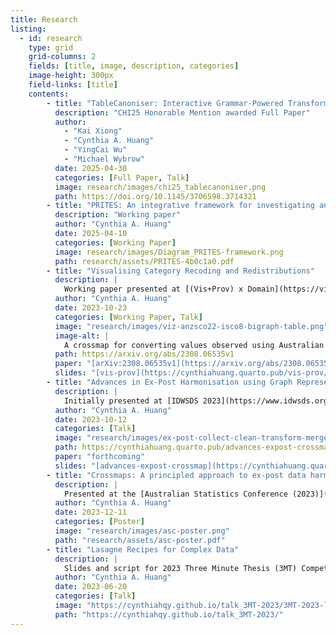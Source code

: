 ```yaml
---
title: Research
listing:
  - id: research
    type: grid
    grid-columns: 2
    fields: [title, image, description, categories]
    image-height: 300px
    field-links: [title]
    contents:
        - title: "TableCanoniser: Interactive Grammar-Powered Transformation of Messy, Non-Relational Tables to Canonical Tables"
          description: "CHI25 Honorable Mention awarded Full Paper"
          author:
            - "Kai Xiong"
            - "Cynthia A. Huang"
            - "YingCai Wu"
            - "Michael Wybrow"
          date: 2025-04-30
          categories: [Full Paper, Talk]
          image: research/images/chi25_tablecanoniser.png
          path: https://doi.org/10.1145/3706598.3714321
        - title: "PRITES: An integrative framework for investigating and assessing web-scraped datasets for research applications"
          description: "Working paper"
          author: "Cynthia A. Huang"
          date: 2025-04-10
          categories: [Working Paper]
          image: research/images/Diagram_PRITES-framework.png
          path: research/assets/PRITES-4b0c1a0.pdf
        - title: "Visualising Category Recoding and Redistributions"
          description: |
            Working paper presented at [(Vis+Prov) x Domain](https://visxprov.github.io) 2023, a workshop at IEEE VIS 2023.
          author: "Cynthia A. Huang"
          date: 2023-10-23
          categories: [Working Paper, Talk]
          image: "research/images/viz-anzsco22-isco8-bigraph-table.png"
          image-alt: |
            A crossmap for converting values observed using Australian occupation categories (ANZSCO22) into observations under the International Standard Classification of Occupations (ISCO8). Crossmaps are directed multipartite graph structures for capturing details of cross-taxonomy transformation. This crossmap is visualised using a two-layer bigraph layout, with ANZSCO22 codes forming the first source layer, and ISCO8 codes the second target layer. The weights on the links indicate what share of ANZSCO22 observed values are redistributed to corresponding ISCO8 codes.
          path: https://arxiv.org/abs/2308.06535v1
          paper: "[arXiv:2308.06535v1](https://arxiv.org/abs/2308.06535v1)"
          slides: "[vis-prov](https://cynthiahuang.quarto.pub/vis-prov/)"
        - title: "Advances in Ex-Post Harmonisation using Graph Representations of Cross-Taxonomy Transformations"
          description: |
            Initially presented at [IDWSDS 2023](https://www.idwsds.org) for the PhD contest on Oct 10, 2023, and then at NUMBATS group seminar on Oct 12, 2023.
          author: "Cynthia A. Huang"
          date: 2023-10-12
          categories: [Talk]
          image: "research/images/ex-post-collect-clean-transform-merge.png"
          path: https://cynthiahuang.quarto.pub/advances-expost-crossmap/
          paper: "forthcoming"
          slides: "[advances-expost-crossmap](https://cynthiahuang.quarto.pub/advances-expost-crossmap/)"
        - title: "Crossmaps: A principled approach to ex-post data harmonisation and dataset integration"
          description: |
            Presented at the [Australian Statistics Conference (2023)](https://www.asc2023.org)
          author: "Cynthia A. Huang"
          date: 2023-12-11
          categories: [Poster]
          image: "research/images/asc-poster.png"
          path: "research/assets/asc-poster.pdf"
        - title: "Lasagne Recipes for Complex Data"
          description: |
            Slides and script for 2023 Three Minute Thesis (3MT) Competition at Monash University
          author: "Cynthia A. Huang"
          date: 2023-06-20
          categories: [Talk]
          image: "https://cynthiahqy.github.io/talk_3MT-2023/3MT-2023-lasagne-v03.png"
          path: "https://cynthiahqy.github.io/talk_3MT-2023/"
---
```

